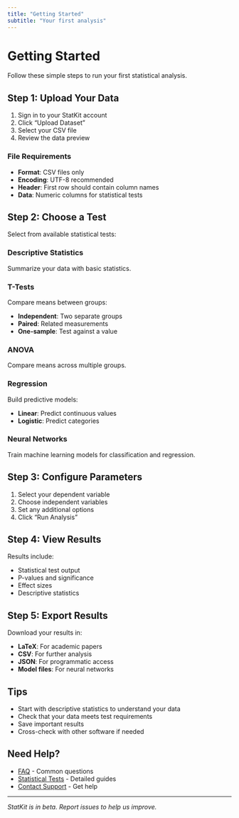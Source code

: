 ```yaml
---
title: "Getting Started"
subtitle: "Your first analysis"
---
```


# Getting Started

Follow these simple steps to run your first statistical analysis.

## Step 1: Upload Your Data

1. Sign in to your StatKit account
2. Click "Upload Dataset" 
3. Select your CSV file
4. Review the data preview

### File Requirements

- **Format**: CSV files only
- **Encoding**: UTF-8 recommended
- **Header**: First row should contain column names
- **Data**: Numeric columns for statistical tests

## Step 2: Choose a Test

Select from available statistical tests:

### Descriptive Statistics
Summarize your data with basic statistics.

### T-Tests
Compare means between groups:

- **Independent**: Two separate groups
- **Paired**: Related measurements
- **One-sample**: Test against a value

### ANOVA
Compare means across multiple groups.

### Regression
Build predictive models:

- **Linear**: Predict continuous values
- **Logistic**: Predict categories

### Neural Networks
Train machine learning models for classification and regression.

## Step 3: Configure Parameters

1. Select your dependent variable
2. Choose independent variables
3. Set any additional options
4. Click "Run Analysis"

## Step 4: View Results

Results include:

- Statistical test output
- P-values and significance
- Effect sizes
- Descriptive statistics

## Step 5: Export Results

Download your results in:

- **LaTeX**: For academic papers
- **CSV**: For further analysis
- **JSON**: For programmatic access
- **Model files**: For neural networks

## Tips

- Start with descriptive statistics to understand your data
- Check that your data meets test requirements
- Save important results
- Cross-check with other software if needed

## Need Help?

- [FAQ](help/faq.qmd) - Common questions
- [Statistical Tests](docs/statistical-tests/) - Detailed guides
- [Contact Support](https://statisticskit.com) - Get help

---

*StatKit is in beta. Report issues to help us improve.* 